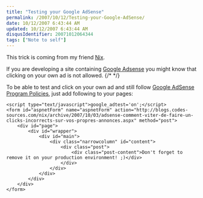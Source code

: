 ```yaml
---
title: "Testing your Google AdSense"
permalink: /2007/10/12/Testing-your-Google-AdSense/
date: 10/12/2007 6:43:44 AM
updated: 10/12/2007 6:43:44 AM
disqusIdentifier: 20071012064344
tags: ["Note to self"]
---
```

This trick is coming from my friend [Nix](http://blogs.codes-sources.com/nix).

If you are developing a site containing [Google Adsense](http://www.google.com/adsense/) you might know that clicking on your own ad is not allowed.
{/* <!-- more --> */}

To be able to test and click on your own ad and still follow [Google AdSense Program Policies](https://www.google.com/adsense/support/bin/answer.py?answer=48182&sourceid=aso&subid=ww-ww-et-asui&medium=link), just add following to your pages: 

```xhtml
<script type="text/javascript">google_adtest='on';</script> 
<form id="aspnetForm" name="aspnetForm" action="http://blogs.codes-sources.com/nix/archive/2007/10/03/adsense-comment-viter-de-faire-un-clicks-incorrects-sur-vos-propres-annonces.aspx" method="post">
    <div id="page">
        <div id="wrapper">
            <div id="main">
                <div class="narrowcolumn" id="content">
                    <div class="post">
                        <div class="post-content">Don't forget to remove it on your production environment! ;)</div>
                    </div>
                </div>
            </div>
        </div>
    </div>
</form>
```


